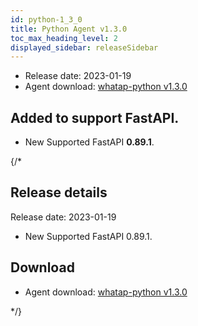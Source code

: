 ```yaml
---
id: python-1_3_0
title: Python Agent v1.3.0
toc_max_heading_level: 2
displayed_sidebar: releaseSidebar
---
```



- Release date: 2023-01-19
- Agent download: [whatap-python v1.3.0](https://pypi.org/project/whatap-python/1.3.0/)

## Added to support FastAPI.

- <Status>New</Status> Supported FastAPI <b>0.89.1</b>.

{/\* 

## Release details

Release date: 2023-01-19

- <Status>New</Status> Supported FastAPI 0.89.1.

## Download

- Agent download: [whatap-python v1.3.0](https://pypi.org/project/whatap-python/1.3.0/)

\*/}
